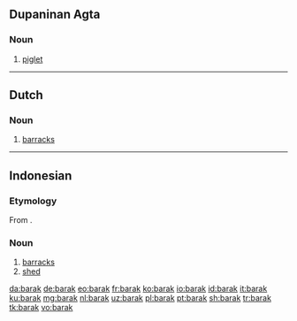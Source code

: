 {{also|Barak}}
==Dupaninan Agta==

===Noun===
{{head|duo|noun}}

# [[piglet]]

----

==Dutch==

===Noun===
{{nl-noun|f|barakken|barakje}}

# [[barracks]]

----

==Indonesian==

===Etymology===
From {{etyl|nl|id}} {{m|nl|barak}}.

===Noun===
{{id-noun}}

# [[barracks]]
# [[shed]]

[[da:barak]]
[[de:barak]]
[[eo:barak]]
[[fr:barak]]
[[ko:barak]]
[[io:barak]]
[[id:barak]]
[[it:barak]]
[[ku:barak]]
[[mg:barak]]
[[nl:barak]]
[[uz:barak]]
[[pl:barak]]
[[pt:barak]]
[[sh:barak]]
[[tr:barak]]
[[tk:barak]]
[[vo:barak]]